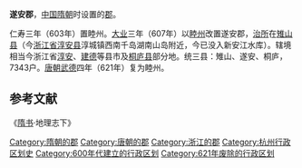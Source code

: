 '''遂安郡'''，[[中国|中国]][[隋朝|隋朝]]时设置的[[郡|郡]]。

仁寿三年（603年）置睦州。[[大业_(年号)|大业]]三年（607年）以[[睦州_(仁寿)|睦州]]改置遂安郡，[[治所|治所]]在[[雉山县|雉山县]]（今[[浙江省|浙江省]][[淳安县|淳安县]]淳城镇西南千岛湖南山岛附近，今已没入新安江水库）。辖境相当今浙江省[[淳安县|淳安]]、[[建德市|建德]]等县市及[[桐庐县|桐庐县]]部分地。统三县：雉山、遂安、桐庐，7343户。[[唐朝|唐朝]][[武德|武德]]四年（621年）复为睦州。 

==参考文献==
《[[隋书|隋书]]·地理志下》

{{隋朝行政區劃|nocat}}
{{浙江行政区划小作品}}
{{DEFAULTSORT:S}}
[[Category:隋朝的郡|Category:隋朝的郡]]
[[Category:唐朝的郡|Category:唐朝的郡]]
[[Category:浙江的郡|Category:浙江的郡]]
[[Category:杭州行政区划史|Category:杭州行政区划史]]
[[Category:600年代建立的行政区划|Category:600年代建立的行政区划]]
[[Category:621年废除的行政区划|Category:621年废除的行政区划]]